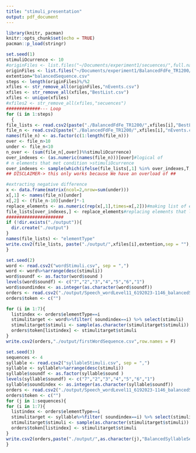 ```yaml
---
title: "stimuli_presentation"
output: pdf_document
---
```


```r
library(knitr, pacman)
knitr::opts_chunk$set(echo = TRUE)
pacman::p_load(stringr)
```

```r
set.seed(1)
stimuliOcurrence <- 10
#originFiles <- list.files("~/Documents/experiment1/secuences/",full.names = F)
originFiles <- list.files("~/Documents/experiment1/BalancedFdFe_TR1200/",pattern ="Speech_wordLevel11_*",full.names = F)
extention="balancedSequence.csv"
steps <- length(originFiles)%/%2
xfiles <- str_remove_all(originFiles,"nEvents.csv")
xfiles <- str_remove_all(xfiles,"BestList.csv")
xfiles <- unique(xfiles)
#xfiles2 <- str_remove_all(xfiles,"secuences")
#############--- Loop
for (i in 1:steps)
  {
file_lists <- read.csv2(paste("./BalancedFdFe_TR1200/",xfiles[i],"BestList.csv",sep="") , header = F, sep = ",")+1
file_n <- read.csv2(paste("./BalancedFdFe_TR1200/",xfiles[i],"nEvents.csv",sep=""), header = F, sep = ",")
names(file_n) <- as.factor(c(1:length(file_n)))
over <- file_n>10
under <- file_n<10
n_over <- (sum(file_n[,over])%%stimuliOcurrence)
over_indexes <- (as.numeric(names(file_n)))[over]#logical of
# n elements that met condition >stimuliOcurrence
over_indexes <- sample(which(ifelse(file_lists[,1] %in% over_indexes,T,F)),as.numeric(n_over))# indentify indexes, make a sample of the aforementioned and extract a sample of them of equal length as the amount of elements that are more than expected
## DISCLAIMER-> this only works because We have an overload of ##      0s, if not, it will fail. Esto debería de ser otro for

#extracting negative difference
x <- data.frame(matrix(ncol=2,nrow=sum(under)))
x[,1] <- names(file_n)[under]
x[,2] <- (file_n-10)[under]*-1
replace_elements <- as.numeric(rep(x[,1],times=x[,2]))#making list of elements to change
file_lists[over_indexes,] <- replace_elements#replacing elements that lack n representations in file_list
######################
if (!dir.exists("./output")){
  dir.create("./output")
}
names(file_lists) <- "elementType"
write.csv2(file_lists, paste("./output/",xfiles[i],extention,sep = ""),row.names = F)
}

```

```r
set.seed(2)
word <- read.csv2("wordStimuli.csv", sep = ",")
word <- word%>%arrange(desc(stimuli)) 
word$soundf <- as.factor(word$sound )
levels(word$soundf) <- c("7","2","3","4","5","6","1")
word$soundindex <- as.integer(as.character(word$soundf))
orders <- read.csv2("./output/Speech_wordLevel11_6192023-1146_balancedSequence.csv")
orders$token <- c("")

for (i in 1:7){
  listindex <- orders$elementType==i
  stimulitarget <- word%>%filter( soundindex==i) %>% select(stimuli)
  stimulitarget$stimuli <- sample(as.character(stimulitarget$stimuli))
  orders$token[listindex] <- stimulitarget$stimuli
}
write.csv2(orders,"./output/firstWordSequence.csv",row.names = F)
```

```r
set.seed(3)
sequences <- 4
syllable <- read.csv2("syllableStimuli.csv", sep = ",")
syllable <- syllable%>%arrange(desc(stimuli)) 
syllable$soundf <- as.factor(syllable$sound )
levels(syllable$soundf) <- c("7","2","3","4","5","6","1")
syllable$soundindex <- as.integer(as.character(syllable$soundf))
orders <- read.csv2("./output/Speech_wordLevel11_6192023-1146_balancedSequence.csv")
orders$token <- c("")
for (j in 1:sequences){
for (i in 1:7){
  listindex <- orders$elementType==i
  stimulitarget <- syllable%>%filter( soundindex==i) %>% select(stimuli)
  stimulitarget$stimuli <- sample(as.character(stimulitarget$stimuli))
  orders$token[listindex] <- stimulitarget$stimuli
}
write.csv2(orders,paste("./output/",as.character(j),"BalancedSyllableSequence.csv",sep = ""),row.names = F)
}
```



